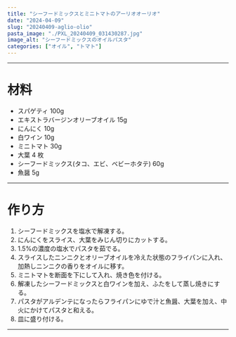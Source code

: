 ```yaml
---
title: "シーフードミックスとミニトマトのアーリオオーリオ"
date: "2024-04-09"
slug: "20240409-aglio-olio"
pasta_image: "./PXL_20240409_031430287.jpg"
image_alt: "シーフードミックスのオイルパスタ"
categories: ["オイル", "トマト"]
---
```


---

# 材料

- スパゲティ 100g
- エキストラバージンオリーブオイル 15g
- にんにく 10g
- 白ワイン 10g
- ミニトマト 30g
- 大葉 4 枚
- シーフードミックス(タコ、エビ、ベビーホタテ) 60g
- 魚醤 5g

---

# 作り方

1. シーフードミックスを塩水で解凍する。
2. にんにくをスライス、大葉をみじん切りにカットする。
3. 1.5%の濃度の塩水でパスタを茹でる。
4. スライスしたニンニクとオリーブオイルを冷えた状態のフライパンに入れ、加熱しニンニクの香りをオイルに移す。
5. ミニトマトを断面を下にして入れ、焼き色を付ける。
6. 解凍したシーフードミックスと白ワインを加え、ふたをして蒸し焼きにする。
7. パスタがアルデンテになったらフライパンにゆで汁と魚醤、大葉を加え、中火にかけてパスタと和える。
8. 皿に盛り付ける。

---
